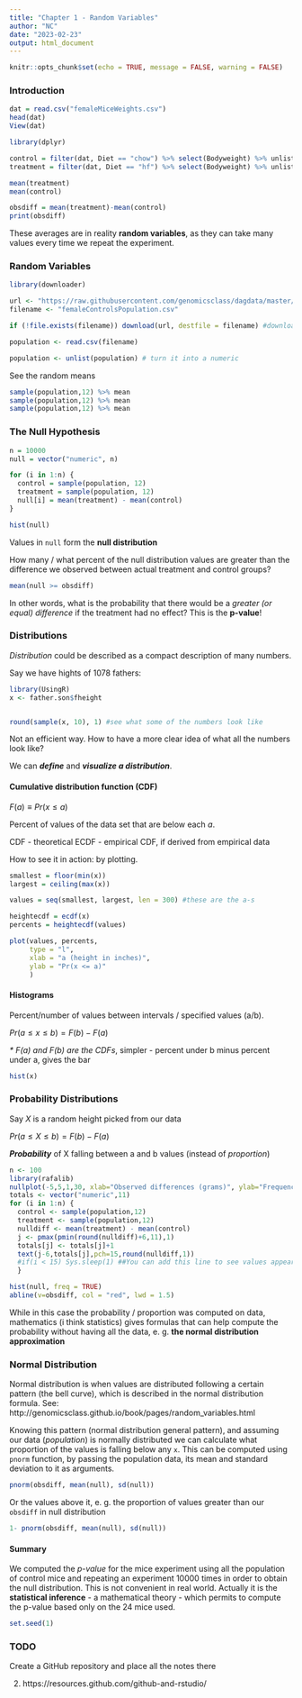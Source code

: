 ```yaml
---
title: "Chapter 1 - Random Variables"
author: "NC"
date: "2023-02-23"
output: html_document
---
```


```r
knitr::opts_chunk$set(echo = TRUE, message = FALSE, warning = FALSE)
```


### **Introduction**

```r
dat = read.csv("femaleMiceWeights.csv")
head(dat)
View(dat)
```

```r
library(dplyr)

control = filter(dat, Diet == "chow") %>% select(Bodyweight) %>% unlist
treatment = filter(dat, Diet == "hf") %>% select(Bodyweight) %>% unlist

mean(treatment)
mean(control)

obsdiff = mean(treatment)-mean(control)
print(obsdiff)
```
These averages are in reality **random variables**, as they can take many values every time we repeat the experiment.

### **Random Variables**

```r
library(downloader)

url <- "https://raw.githubusercontent.com/genomicsclass/dagdata/master/inst/extdata/femaleControlsPopulation.csv"
filename <- "femaleControlsPopulation.csv"

if (!file.exists(filename)) download(url, destfile = filename) #downloading neede file if it is not there in our working directory

population <- read.csv(filename)

population <- unlist(population) # turn it into a numeric
```


See the random means
```r
sample(population,12) %>% mean
sample(population,12) %>% mean
sample(population,12) %>% mean
```
### **The Null Hypothesis**

```r
n = 10000
null = vector("numeric", n)

for (i in 1:n) {
  control = sample(population, 12)
  treatment = sample(population, 12)
  null[i] = mean(treatment) - mean(control)
}
```

```r
hist(null)
```


Values in `null` form the **null distribution**


How many / what percent of the null distribution values are greater than the difference we observed between actual treatment and control groups?

```r

mean(null >= obsdiff)

```
In other words, what is the probability that there would be a _greater (or equal) difference_ if the treatment had no effect? This is the **p-value**!



### **Distributions**

_Distribution_ could be described as a compact description of many numbers.

Say we have hights of 1078 fathers:

```r
library(UsingR)
x <- father.son$fheight


round(sample(x, 10), 1) #see what some of the numbers look like
```
Not an efficient way. How to have a more clear idea of what all the numbers look like?

We can **_define_** and **_visualize a distribution_**.


#### **Cumulative distribution function (CDF)**

$F(a) ≡ Pr(x \le a)$  

Percent of values of the data set that are below each $a$.

CDF - theoretical
ECDF - empirical CDF, if derived from empirical data

How to see it in action: by plotting.

```r

smallest = floor(min(x))
largest = ceiling(max(x))

values = seq(smallest, largest, len = 300) #these are the a-s

heightecdf = ecdf(x)
percents = heightecdf(values)

plot(values, percents, 
     type = "l",
     xlab = "a (height in inches)",
     ylab = "Pr(x <= a)"
     )

```



#### **Histograms**

Percent/number of values between intervals / specified values (a/b).

$Pr(a \le x \le b) = F(b)-F(a)$


_* $F(a)$ and $F(b)$ are the CDFs_, simpler - percent under b minus percent under a, gives the bar


```r
hist(x)
```

### **Probability Distributions**


Say $X$ is a random height picked from our data

$Pr(a \le X \le b) = F(b)-F(a)$

**_Probability_** of X falling between a and b values (instead of _proportion_)



```r
n <- 100
library(rafalib)
nullplot(-5,5,1,30, xlab="Observed differences (grams)", ylab="Frequency")
totals <- vector("numeric",11)
for (i in 1:n) {
  control <- sample(population,12)
  treatment <- sample(population,12)
  nulldiff <- mean(treatment) - mean(control)
  j <- pmax(pmin(round(nulldiff)+6,11),1)
  totals[j] <- totals[j]+1
  text(j-6,totals[j],pch=15,round(nulldiff,1))
  #if(i < 15) Sys.sleep(1) ##You can add this line to see values appear slowly
  }
```




```r
hist(null, freq = TRUE)
abline(v=obsdiff, col = "red", lwd = 1.5)

```


While in this case the probability / proportion was computed on data, mathematics (i think statistics) gives formulas that can help compute the probability without having all the data, e. g. **the normal distribution approximation**

### **Normal Distribution**


Normal distribution is when values are distributed following a certain pattern (the bell curve), which is described in the normal distribution formula.
See: http://genomicsclass.github.io/book/pages/random_variables.html

Knowing this pattern (normal distribution general pattern), and assuming our data (_population_) is normally distributed we can calculate what proportion of the values is falling below any `x`. This can be computed using `pnorm` function, by passing the population data, its mean and standard deviation to it as arguments.

```r
pnorm(obsdiff, mean(null), sd(null))
```
Or the values above it, e. g. the proportion of values greater than our `obsdiff` in null distribution

```r
1- pnorm(obsdiff, mean(null), sd(null))
```


#### **Summary**

We computed the _p-value_ for the mice experiment using all the population of control mice and repeating an experiment 10000 times in order to obtain the null distribution. This is not convenient in real world. Actually it is the **statistical inference** - a mathematical theory - which permits to compute the p-value based only on the 24 mice used.


```r
set.seed(1)
```


### TODO

Create a GitHub repository and place all the notes there


2. https://resources.github.com/github-and-rstudio/




